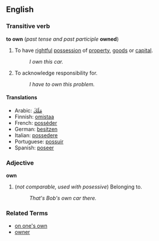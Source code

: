 ==English==
===Transitive verb===
'''to own''' (''past tense and past participle'' '''owned''')

#To have [[rightful]] [[possession]] of [[property]], [[goods]] or [[capital]].
#: ''I own this car.''
#To acknowledge responsibility for.
#: ''I have to own this problem.''

====Translations====
*Arabic: [[مَلَكَ]]
*Finnish: [[omistaa]]
*French: [[posséder]]
*German: [[besitzen]]
*Italian: [[possedere]]
*Portuguese: [[possuir]]
*Spanish: [[poseer]]

===Adjective===
'''own'''

# (''not comparable, used with posessive'') Belonging to.
#: ''That's Bob's own car there.''

===Related Terms===
*[[on one's own]]
*[[owner]]